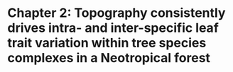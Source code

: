 # Chapter 2: Topography consistently drives intra- and inter-specific leaf trait variation within tree species complexes in a Neotropical forest

